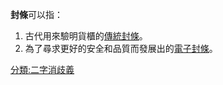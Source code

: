 '''封條'''可以指：
#古代用來驗明貨櫃的[[傳統封條|傳統封條]]。
#為了尋求更好的安全和品質而發展出的[[電子封條|電子封條]]。
{{disambig|B|cat=二字消歧義}}


[[分類:二字消歧義|分類:二字消歧義]]